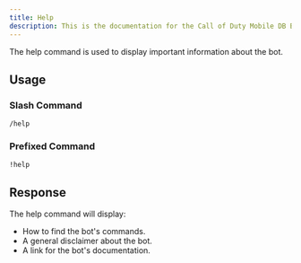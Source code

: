 ```yaml
---
title: Help
description: This is the documentation for the Call of Duty Mobile DB Bot
---
```


The help command is used to display important information about the bot.

## Usage

### Slash Command

`/help`

### Prefixed Command

`!help`

## Response

The help command will display:

- How to find the bot's commands.
- A general disclaimer about the bot.
- A link for the bot's documentation.